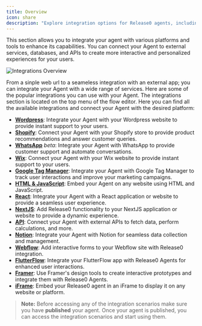 ```yaml
---
title: Overview
icon: share
description: "Explore integration options for Release0 agents, including platforms, APIs, and tools."
---
```


This section allows you to integrate your agent with various platforms and tools to enhance its capabilities. You can connect your Agent to external services, databases, and APIs to create more interactive and personalized experiences for your users.

<Frame style={{ maxWidth: '600px' }}>
  <img src="/images/integrations/integrations-overview.png" alt="Integrations Overview" />
</Frame>

From a sinple web url to a seameless integration with an external app; you can integrate your Agent with a wide range of services. Here are some of the popular integrations you can use with your Agent. The integrations section is located on the top menu of the flow editor. Here you can find all the available integrations and connect your Agent with the desired platform:

- **[Wordpress](/integrations/web/wordpress)**: Integrate your Agent with your Wordpress website to provide instant support to your users.
- **[Shopify](/integrations/web/shopify)**: Connect your Agent with your Shopify store to provide product recommendations and answer customer queries.
- **[WhatsApp](/integrations/whatsapp/overview)** *beta*: Integrate your Agent with WhatsApp to provide customer support and automate conversations.
- **[Wix](/integrations/web/wix)**: Connect your Agent with your Wix website to provide instant support to your users.
- **[Google Tag Manager](/integrations/web/google-tag-manager)**: Integrate your Agent with Google Tag Manager to track user interactions and improve your marketing campaigns.
- **[HTML & JavaScript](/integrations/web/libraries/html-javascript)**: Embed your Agent on any website using HTML and JavaScript.
- **[React](/integrations/web/libraries/react)**: Integrate your Agent with a React application or website to provide a seamless user experience.
- **[NextJS](/integrations/web/libraries/next-js)**: Add Release0 functionality to your NextJS application or website to provide a dynamic experience.
- **[API](/integrations/api/overview)**: Connect your Agent with external APIs to fetch data, perform calculations, and more.
- **[Notion](/integrations/web/notion)**: Integrate your Agent with Notion for seamless data collection and management.
- **[Webflow](/integrations/web/webflow)**: Add interactive forms to your Webflow site with Release0 integration.
- **[FlutterFlow](/integrations/web/flutterflow)**: Integrate your FlutterFlow app with Release0 Agents for enhanced user interactions.
- **[Framer](/integrations/web/framer)**: Use Framer's design tools to create interactive prototypes and integrate them with Release0 Agents.
- **[iFrame](/integrations/web/iframe)**: Embed your Release0 agent in an iFrame to display it on any website or platform.

> **Note:** Before accessing any of the integration scenarios make sure you have **published** your agent. Once your agent is published, you can access the integration scenarios and start using them.